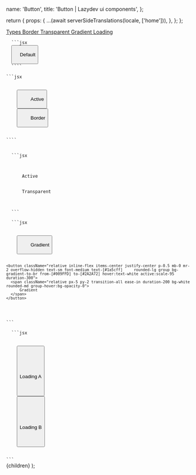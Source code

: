 


  name: 'Button',
  title: 'Button | Lazydev ui components',
};

  return {
    props: {
      ...(await serverSideTranslations(locale, ['home'])),
    },
  };
};

<SidebarLink>
  <a href="#types" className="sidebar__link">
    Types
  </a>
  <a href="#border" className="sidebar__link">
    Border
  </a>
  <a href="#transparent" className="sidebar__link">
    Transparent
  </a>
  <a href="#gradient" className="sidebar__link">
    Gradient
  </a>
  <a href="#loading" className="sidebar__link">
    Loading
  </a>
</SidebarLink>

<PrevAndNext leftPath="/docs/theme" rightPath="/docs/components/alert" />

<div id="types" />

<ComponentExample name="Types" paragraph="The most commonly used button styles.">
  <Default />
</ComponentExample>

<Code>
  ```jsx
  <button
    className="w-fit rounded-lg py-2 px-8 cursor-pointer active:scale-95
        shadow-md text-xs duration-300 bg-[#1a5cff] active:bg-opacity-80
        ease-in-out bg-transparent font-medium md:text-sm text-white">
    Default
  </button>
  ````
</Code>

<div id="border" />

<ComponentExample name="Border" paragraph="Border button component">
  <Border />
</ComponentExample>

<Code>
```jsx
  <div className="flex items-center space-x-3">
    <button
        className="w-fit rounded-lg py-2 px-8 active:scale-95
      shadow-md text-sm duration-300 bg-[#1a5cff] active:bg-opacity-80
      ease-in-out bg-transparent font-medium md:text-sm text-white hover:bg-transparent border border-[#1a5cff] hover:text-[#1a5cff]">
        Active
    </button>
    <button
        className="w-fit rounded-lg py-2 px-8 active:scale-95
    shadow-md text-sm duration-300 border border-[#1a5cff] active:bg-opacity-80
    ease-in-out bg-transparent font-medium md:text-sm text-[#1a5cff] hover:bg-[#1a5cff] hover:text-white">
        Border
    </button>
  </div>
````

</Code>

<div id="transparent" />

<ComponentExample name="Transparent" paragraph="Transparent button component">
  <Transparent />
</ComponentExample>

<Code>
  ```jsx
  <div className="flex items-center space-x-3">
    <a className="w-fit bg-blue-500 bg-opacity-30 rounded-lg py-2 px-8 cursor-pointer font-medium active:scale-95 shadow-md text-sm duration-300 ease-in-out hover:bg-blue-500 hover:bg-opacity-30 md:text-sm text-[#1a5cff] hover:bg-transparent">
      Active
    </a>
    <a className="w-fit hover:bg-blue-500 hover:bg-opacity-30 rounded-lg py-2 px-8 cursor-pointer font-medium active:scale-95 shadow-md text-sm duration-300 ease-in-out  md:text-sm text-[#1a5cff] bg-transparent">
      Transparent
    </a>
  </div>
  ```
</Code>

<div id="gradient" />

<ComponentExample name="Gradient" paragraph="Gradient button component">
  <Gradient />
</ComponentExample>

<Code>
  ```jsx
  <div className="flex items-center space-x-3">
    <button className="text-white bg-gradient-to-br from-[#009FFD] to-[#2A2A72] hover:bg-gradient-to-bl font-medium rounded-lg text-sm px-5 py-2.5 text-center mr-2 mb- active:scale-95 duration-300">
        Gradient
    </button>

    <button className="relative inline-flex items-center justify-center p-0.5 mb-0 mr-2 overflow-hidden text-sm font-medium text-[#1a5cff]     rounded-lg group bg-gradient-to-br from-[#009FFD] to-[#2A2A72] hover:text-white active:scale-95 duration-300">
      <span className="relative px-5 py-2 transition-all ease-in duration-200 bg-white rounded-md group-hover:bg-opacity-0">
          Gradient
      </span>
    </button>
  </div>
```
</Code>

<div id="loading" />

<ComponentExample name="Loading" paragraph="Loading button component">
  <Loading />
</ComponentExample>

<Code>
  ```jsx
 <div className="flex items-center space-x-3">
    <button className="w-fit flex items-center space-x-2 mx-auto rounded-lg py-2 px-4 shadow-md text-sm active:bg-opacity-80 ease-in-out bg-[#1a5cff] dark:bg-[#1a5cff] md:text-sm active:scale-95 duration-200 text-white hover:shadow-md hover:shadow-blue-500/50">
      <div className="border-t-transparent w-[12px] h-[12px] border-[2px] border-white rounded-full animate-spin" />
      <p>Loading A</p>
    </button>
    <button className="w-fit flex items-center space-x-2 mx-auto rounded-lg py-2 px-4 shadow-md text-sm active:bg-opacity-80 ease-in-out bg-[#1a5cff] dark:bg-[#1a5cff] md:text-sm active:scale-95 duration-200 text-white hover:shadow-md hover:shadow-blue-500/50">
      <div className="border-t-transparent w-[12px] h-[12px] border-[2px] border-white border-dotted rounded-full animate-spin" />
      <p>Loading B</p>
    </button>
  </div>
```
</Code>

  <NestedLayout name={meta.name} title={meta.title}>
    {children}
  </NestedLayout>
);
